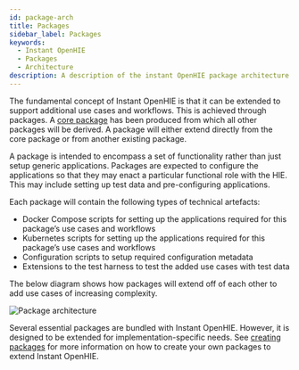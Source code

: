 ```yaml
---
id: package-arch
title: Packages
sidebar_label: Packages
keywords:
  - Instant OpenHIE
  - Packages
  - Architecture
description: A description of the instant OpenHIE package architecture
---
```



The fundamental concept of Instant OpenHIE is that it can be extended to support additional use cases and workflows. This is achieved through packages. A [core package](../packages/core) has been produced from which all other packages will be derived. A package will either extend directly from the core package or from another existing package.

A package is intended to encompass a set of functionality rather than just setup generic applications. Packages are expected to configure the applications so that they may enact a particular functional role with the HIE. This may include setting up test data and pre-configuring applications.

Each package will contain the following types of technical artefacts:

- Docker Compose scripts for setting up the applications required for this package’s use cases and workflows
- Kubernetes scripts for setting up the applications required for this package’s use cases and workflows
- Configuration scripts to setup required configuration metadata
- Extensions to the test harness to test the added use cases with test data

The below diagram shows how packages will extend off of each other to add use cases of increasing complexity.

<div class="text--center">
  <img alt="Package architecture" src={useBaseUrl('img/package-arch.png')} />
</div>

Several essential packages are bundled with Instant OpenHIE. However, it is designed to be extended for implementation-specific needs. See [creating packages](../how-to/creating-packages) for more information on how to create your own packages to extend Instant OpenHIE.

